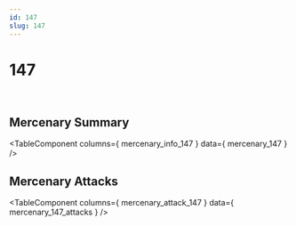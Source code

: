```yaml
---
id: 147
slug: 147
---
```



# 147

<div style = {{ display: "flex" }}>
    <Image img={require('@site/static/img/mercenaries/illust/thum_char_view_n_147.jpg')}/>
    <Image img={require('@site/static/img/mercenaries/illust/thum_char_view_o_147.jpg')}/>
</div>

## Mercenary Summary

<TableComponent
  columns={ mercenary_info_147 }
  data={ mercenary_147 }
/>

## Mercenary Attacks

<TableComponent
  columns={ mercenary_attack_147 }
  data={ mercenary_147_attacks }
/>